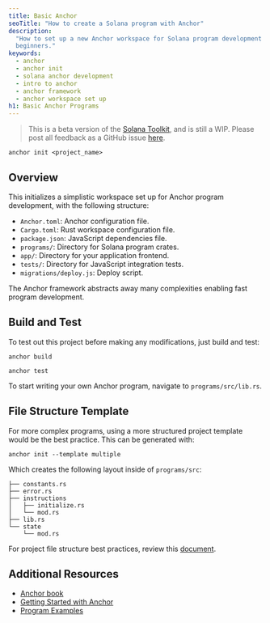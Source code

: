 ```yaml
---
title: Basic Anchor
seoTitle: "How to create a Solana program with Anchor"
description:
  "How to set up a new Anchor workspace for Solana program development for
  beginners."
keywords:
  - anchor
  - anchor init
  - solana anchor development
  - intro to anchor
  - anchor framework
  - anchor workspace set up
h1: Basic Anchor Programs
---
```


> This is a beta version of the [Solana Toolkit](/docs/toolkit/), and is
> still a WIP. Please post all feedback as a GitHub issue
> [here](https://github.com/solana-foundation/developer-content/issues/new?title=%5Btoolkit%5D%20).

```shell
anchor init <project_name>
```

## Overview

This initializes a simplistic workspace set up for Anchor program development,
with the following structure:

- `Anchor.toml`: Anchor configuration file.
- `Cargo.toml`: Rust workspace configuration file.
- `package.json`: JavaScript dependencies file.
- `programs/`: Directory for Solana program crates.
- `app/`: Directory for your application frontend.
- `tests/`: Directory for JavaScript integration tests.
- `migrations/deploy.js`: Deploy script.

The Anchor framework abstracts away many complexities enabling fast program
development.

## Build and Test

To test out this project before making any modifications, just build and test:

```shell
anchor build
```

```shell
anchor test
```

To start writing your own Anchor program, navigate to `programs/src/lib.rs`.

## File Structure Template

For more complex programs, using a more structured project template would be the
best practice. This can be generated with:

```shell
anchor init --template multiple
```

Which creates the following layout inside of `programs/src`:

```shell
├── constants.rs
├── error.rs
├── instructions
│   ├── initialize.rs
│   └── mod.rs
├── lib.rs
└── state
    └── mod.rs
```

For project file structure best practices, review this
[document](/docs/toolkit/projects/project-layout).

## Additional Resources

- [Anchor book](https://www.anchor-lang.com/)
- [Getting Started with Anchor](https://www.anchor-lang.com/docs)
- [Program Examples](https://github.com/solana-developers/program-examples)
